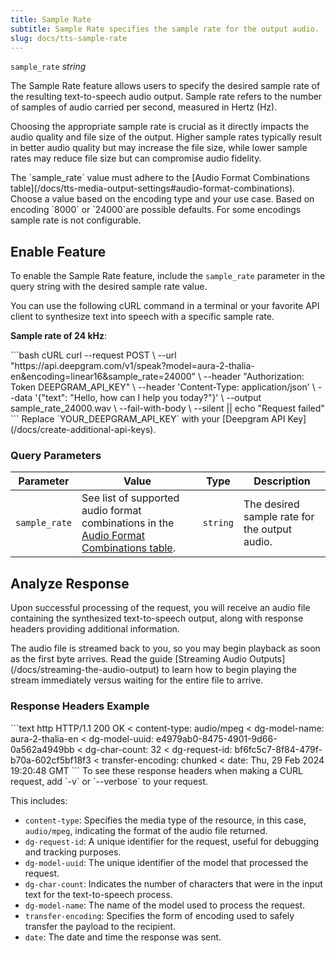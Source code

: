 ```yaml
---
title: Sample Rate
subtitle: Sample Rate specifies the sample rate for the output audio.
slug: docs/tts-sample-rate
---
```



`sample_rate` *string*

<div class="flex flex-row gap-2">
<Markdown src="../snippets/tts-rest.mdx" /> <Markdown src="../snippets/tts-ws.mdx" /> <Markdown src="../snippets/tts-english.mdx" />
</div>

The Sample Rate feature allows users to specify the desired sample rate of the resulting text-to-speech audio output. Sample rate refers to the number of samples of audio carried per second, measured in Hertz (Hz).

Choosing the appropriate sample rate is crucial as it directly impacts the audio quality and file size of the output. Higher sample rates typically result in better audio quality but may increase the file size, while lower sample rates may reduce file size but can compromise audio fidelity.

<Warning>
  The `sample_rate` value must adhere to the [Audio Format Combinations table](/docs/tts-media-output-settings#audio-format-combinations). Choose a value based on the encoding type and your use case. Based on encoding `8000` or `24000`are possible defaults. For some encodings sample rate is not configurable.
</Warning>

## Enable Feature

To enable the Sample Rate feature, include the `sample_rate` parameter in the query string with the desired sample rate value.

You can use the following cURL command in a terminal or your favorite API client to synthesize text into speech with a specific sample rate.

**Sample rate of 24 kHz**:

<CodeGroup>
  ```bash cURL
  curl --request POST \
       --url "https://api.deepgram.com/v1/speak?model=aura-2-thalia-en&encoding=linear16&sample_rate=24000" \
       --header "Authorization: Token DEEPGRAM_API_KEY" \
       --header 'Content-Type: application/json' \
       --data '{"text": "Hello, how can I help you today?"}' \
       --output sample_rate_24000.wav \
       --fail-with-body \
       --silent || echo "Request failed"
  ```
</CodeGroup>

<Warning>
  Replace `YOUR_DEEPGRAM_API_KEY` with your [Deepgram API Key](/docs/create-additional-api-keys).
</Warning>

### Query Parameters

| Parameter     | Value                                                                                                                                                | Type     | Description                                   |
| ------------- | ---------------------------------------------------------------------------------------------------------------------------------------------------- | -------- | --------------------------------------------- |
| `sample_rate` | See list of supported audio format combinations in the [Audio Format Combinations table](/docs/tts-media-output-settings#audio-format-combinations). | `string` | The desired sample rate for the output audio. |

## Analyze Response

Upon successful processing of the request, you will receive an audio file containing the synthesized text-to-speech output, along with response headers providing additional information.

<Info>
  The audio file is streamed back to you, so you may begin playback as soon as the first byte arrives. Read the guide [Streaming Audio Outputs](/docs/streaming-the-audio-output) to learn how to begin playing the stream immediately versus waiting for the entire file to arrive.
</Info>

### Response Headers Example

<CodeGroup>
  ```text http
  HTTP/1.1 200 OK
  < content-type: audio/mpeg
  < dg-model-name: aura-2-thalia-en
  < dg-model-uuid: e4979ab0-8475-4901-9d66-0a562a4949bb
  < dg-char-count: 32
  < dg-request-id: bf6fc5c7-8f84-479f-b70a-602cf5bf18f3
  < transfer-encoding: chunked
  < date: Thu, 29 Feb 2024 19:20:48 GMT
  ```
</CodeGroup>

<Info>
  To see these response headers when making a CURL request, add `-v` or `--verbose` to your request.
</Info>

This includes:

* `content-type`: Specifies the media type of the resource, in this case, `audio/mpeg`, indicating the format of the audio file returned.
* `dg-request-id`: A unique identifier for the request, useful for debugging and tracking purposes.
* `dg-model-uuid`: The unique identifier of the model that processed the request.
* `dg-char-count`: Indicates the number of characters that were in the input text for the text-to-speech process.
* `dg-model-name`: The name of the model used to process the request.
* `transfer-encoding`: Specifies the form of encoding used to safely transfer the payload to the recipient.
* `date`: The date and time the response was sent.
